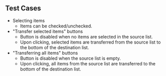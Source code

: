 ## Test Cases

- Selecting items
  - Items can be checked/unchecked.
- "Transfer selected items" buttons
  - Button is disabled when no items are selected in the source list.
  - Upon clicking, selected items are transferred from the source list to the bottom of the destination list.
- "Transferring all items" buttons
  - Button is disabled when the source list is empty.
  - Upon clicking, all items from the source list are transferred to the bottom of the destination list.

